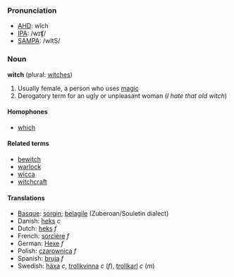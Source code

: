 ===Pronunciation===
*[[w:AHD|AHD]]: wĭch
*[[w:IPA|IPA]]: /wɪʧ/
*[[w:SAMPA|SAMPA]]: /wItS/

===Noun===
'''witch''' (plural: [[witches]])

# Usually female, a person who uses [[magic]]
# Derogatory term for an ugly or unpleasant woman (''I hate that old witch'')

====Homophones====
*[[which]]

====Related terms====
*[[bewitch]]
*[[warlock]]
*[[wicca]]
*[[witchcraft]]

====Translations====
*[[Basque]]: [[sorgin]]; [[belagile]] (Zuberoan/Souletin dialect)
*Danish: [[heks]] ''c''
*Dutch: [[heks]] ''f''
*French: [[sorcière]] ''f''
*German: [[Hexe]] ''f''
*Polish: [[czarownica]] ''f''
*Spanish: [[bruja]] ''f''
*Swedish: [[häxa]] ''c'', [[trollkvinna]] ''c'' (''f''), [[trollkarl]] ''c'' (''m'')